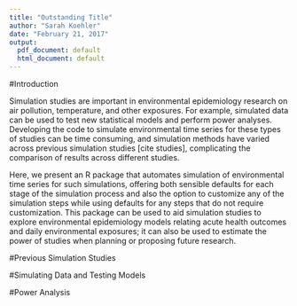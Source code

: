```yaml
---
title: "Outstanding Title"
author: "Sarah Koehler"
date: "February 21, 2017"
output:
  pdf_document: default
  html_document: default
---
```


#Introduction

Simulation studies are important in environmental epidemiology research on air pollution, temperature, and other exposures. For example, simulated data can be used to test new statistical models and perform power analyses. Developing the code to simulate environmental time series for these types of studies can be time consuming, and simulation methods have varied across previous simulation studies [cite studies], complicating the comparison of results across different studies. 

Here, we present an R package that automates simulation of environmental time series for such simulations, offering both sensible defaults for each stage of the simulation process and also the option to customize any of the simulation steps while using defaults for any steps that do not require customization. This package can be used to aid simulation studies to explore environmental epidemiology models relating acute health outcomes and daily environmental exposures; it can also be used to estimate the power of studies when planning or proposing future research.

#Previous Simulation Studies



#Simulating Data and Testing Models

#Power Analysis
